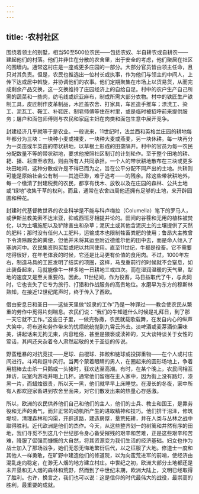 ```yaml
---
---
---
```

title: ·农村社区
---




围绕着领主的别墅，相当50至500位农民——包括农奴、半自耕农或自耕农——建起他们的村落。他们并非住在分散的农舍里，出于安全的考虑，他们聚居在社区的围墙内。通常这村庄是一座或更多庄园的一部分。大部分官员皆由领主任命，且只对其负责。但是，农民也推选出一位村长或执事，作为他们与领主的中间人，上传下达或居中斡旋，并协调他们的农事。他们定期聚集在市场上以货易货，从而完成剩余产品交换，这一交换维持了庄园经济上的自给自足。村中的农户生产自己所需的蔬菜和一些肉，纺毛线或织亚麻布，制成所需大部分衣物。村中的铁匠生产铁制工具，皮匠制作皮革制品，木匠盖农舍、打家具，车匠造手推车；漂洗工、染工、泥瓦工、鞍工、补鞋匠、制皂师傅等住在村里，或是临时被招呼前来提供服务；屠户和面包师傅则与农民和家庭主妇在肉类和面包生意中展开竞争。

封建经济几乎就等于是农业。一般说来，11世纪时，法兰西和英格兰庄园的耕地每年都分为三块：一块种小麦或裸麦，一块种大麦或燕麦，另一块休耕。每一块再分为一英亩或半英亩的带状耕地，以草根土形成的田垄隔开。村中的官员为每一农民分配数量不等的带状耕地，要求他按照社区制订的计划轮作。至于整个田地的耕、耙、播、耘直至收割，则由所有人共同承担。一个人的带状耕地散布在三块或更多块田地间，这种分散或许是不得已而为之，旨在公平分配不同产出的土地。共耕则可能是原始社会公有制——其迹已渺，难于追考——的残余。除这些带状耕地外，每一个缴清了封建税费的农民，都享有伐木、放牧以及在庄园的森林、公共土地或“绿地”收集干草的权利。而且，通常在农舍四周他还拥有足够的土地，来开辟园圃和种花。

封建时代基督教世界的农业科学是不能与科卢梅拉（Columella）笔下的罗马人，或伊斯兰教美索不达米亚，抑或西班牙相提并论的。田间的谷茬和无用的植株被焚化，以为土壤施肥以及铲除害虫和杂草；泥灰土或其他含泥灰土的土壤提供了天然的肥料；那时没有任何人工肥料，运输成本也限制牲畜粪肥的使用；鲁昂大主教曾下令清除厩舍的粪便，但他并未将其运至附近德维尔他的田中去，而是命人倾入了塞纳河中。农民集资购买犁或耙以共同使用。直至11世纪，牛都是役畜。它不需要吃得很好，在年老体衰的时候，它还是比马更有价值的食用肉。不过，1000年左右，制造马具的工匠发明了结实的项圈，这样，马曳重前行的时候就不会窒息，如此装备起来，马就能像牛一样多地一日耕地三或四次。而在湿润温暖的天气里，犁地的速度又是至关重要的。因此，11世纪间，作为役畜，马日益取代了牛，与此同时，它也丧失了它专为旅行、打猎和作战服务的高贵地位。水磨早为东方的穆斯林熟知，在接近12世纪尾声时，终于传入了西欧。

借由安息日和圣日——这些天里做“奴隶的工作”乃是一种罪过——教会使农民从繁重的劳作中觅得片刻喘息。农民们说：“我们的牛知道什么时候是礼拜日，到了那一天它就不工作。”这些日子里，一做完弥撒，农民就载歌载舞，在发自内心的纵声大笑中，将布道和劳作带来的忧烦统统抛到九霄云外去。淡啤酒或麦芽酒价廉味美，讲起话来无拘无束，内容粗俗，甚至是猥亵或渎神的，又大谈特谈关于女性的荤话，其间还夹杂着令人肃然起敬的关于圣徒的传说。

野蛮粗暴的对抗竞技——足球、曲棍球、摔跤和链球或投掷重物——在个人或村庄间进行。斗鸡和逗牛风行。当两个蒙着眼睛的男人，在圈起来的圆形场地上，争着用棍棒去击杀一只鹅或一头猪时，狂欢达至高潮。有时，在某个晚上，农民间相互拜访，玩室内游戏并喝上几杯。通常他们留宿在主人家中，因为街上没有路灯，漆黑一片，而蜡烛很贵，所以天一黑，他们就早早上床睡觉。在漫长的冬夜，家中所有人都欢迎家畜进到农舍里面来，对它们散发出来的热量心存感激。

所以，欧洲的农民供养他们自己和他们的主人，他们的士兵、教士和国王，是靠劳役和无声的勇气，而非正常的动机所产生的进取精神和技巧。他们排干沼泽，修筑堤坝，清理森林和沟渠，开辟道路，建造房屋，垦荒拓耕，并在人类与丛林之战中取得胜利。近代欧洲是他们的杰作。今天，从这些整齐划一的树篱和井然有序的田地，我们寻觅不到这几个世纪那令身心备受摧残的艰辛和苦难，正是这些艰辛和苦难，降服了倔强而慷慨的大自然，将其资源变为我们生活的经济基础。妇女也作为战士加入了那场战争，她们无怨无悔地繁衍后代，以之征服了大地。修道士一度和其他人一样勇敢，在旷野中建造他们的修道院，以为向蛮荒进军的前哨，使经济由混乱走向稳定，在渺无人烟的地方建立村庄。中世纪之初，欧洲大部分土地都还是未开垦和无人烟的森林和荒野，然而到了中世纪末期，欧洲大陆上，文明已经取得了胜利。也许，换言之，我们也可以说：这是信仰的时代最伟大的战役，最崇高的胜利，最重要的成就。